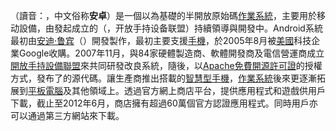 '''{{lang|en|[[Android|Android]]}}'''（讀音：{{IPA|[ˈændrɔid]}}，中文俗称'''安卓'''）是一個以{{lang|en|[[Linux|Linux]]}}為基礎的半開放原始碼[[作業系統|作業系統]]，主要用於移动設備，由{{lang|en|[[Google|Google]]}}發起成立的{{lang|en|[[Open_Handset_Alliance|Open Handset Alliance]]}}（{{lang|en|OHA}}，开放手持设备联盟）持續領導與開發中。Android系統最初由[[安迪·鲁宾|安迪·鲁宾]]（{{lang|en|Andy Rubin}}）開發製作，最初主要支援[[手機|手機]]，於2005年8月被[[美國|美國]]科技企業Google收購。2007年11月，{{lang|en|Google}}與84家硬體製造商、軟體開發商及電信營運商成立[[開放手持設備聯盟|開放手持設備聯盟]]來共同研發改良{{lang|en|Android}}系統，隨後，{{lang|en|Google}}以[[Apache許可證|Apache免費開源許可證]]的授權方式，發布了{{lang|en|Android}}的源代碼。讓生產商推出搭載{{lang|en|Android}}的[[智慧型手機|智慧型手機]]，{{lang|en|Android}}[[作業系統|作業系統]]後來更逐漸拓展到[[平板電腦|平板電腦]]及其他領域上。{{lang|en|Google}}透過官方網上商店平台{{lang|en|[[Google_Play|Google Play]]}}，提供應用程式和遊戲供用戶下載，截止至2012年6月，{{lang|en|Google Play}}商店擁有超過60萬個官方認證應用程式。同時用戶亦可以通過第三方網站來下載。